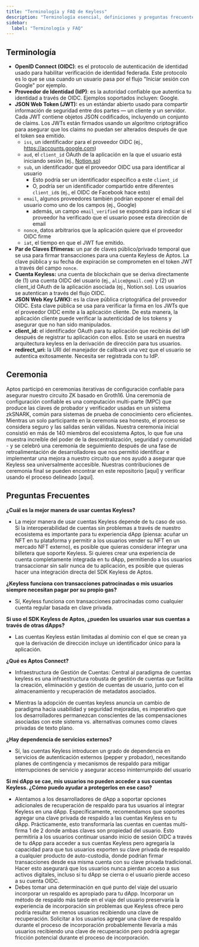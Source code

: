 ```yaml
---
title: "Terminología y FAQ de Keyless"
description: "Terminología esencial, definiciones y preguntas frecuentes sobre cuentas Keyless de Aptos e integración OIDC."
sidebar:
  label: "Terminología y FAQ"
---
```


## Terminología

- **OpenID Connect (OIDC)**: es el protocolo de autenticación de identidad usado para habilitar verificación de identidad federada. Este protocolo es lo que se usa cuando un usuario pasa por el flujo "Iniciar sesión con Google" por ejemplo.
- **Proveedor de Identidad (IdP)**: es la autoridad confiable que autentica tu identidad a través de OIDC. Ejemplos soportados incluyen: Google.
- **JSON Web Token (JWT):** es un estándar abierto usado para compartir información de seguridad entre dos partes — un cliente y un servidor. Cada JWT contiene objetos JSON codificados, incluyendo un conjunto de claims. Los JWTs están firmados usando un algoritmo criptográfico para asegurar que los claims no puedan ser alterados después de que el token sea emitido.
  - `iss`, un identificador para el proveedor OIDC (ej., https://accounts.google.com)
  - `aud`, el `client_id` OAuth de la aplicación en la que el usuario está iniciando sesión (ej., [Notion.so](https://notion.so))
  - `sub`, un identificador que el proveedor OIDC usa para identificar al usuario
    - Esto podría ser un identificador específico a este `client_id`
    - O, podría ser un identificador compartido entre diferentes `client_id`s (ej., el OIDC de Facebook hace esto)
  - `email`, algunos proveedores también podrían exponer el email del usuario como uno de los campos (ej., Google)
    - además, un campo `email_verified` se expondrá para indicar si el proveedor ha verificado que el usuario posee esta dirección de email
  - `nonce`, datos arbitrarios que la aplicación quiere que el proveedor OIDC firme
  - `iat`, el tiempo en que el JWT fue emitido.
- **Par de Claves Efímeras:** un par de claves público/privado temporal que se usa para firmar transacciones para una cuenta Keyless de Aptos. La clave pública y su fecha de expiración se comprometen en el token JWT a través del campo `nonce`.
- **Cuenta Keyless:** una cuenta de blockchain que se deriva directamente de (1) una cuenta OIDC del usuario (ej., `alice@gmail.com`) y (2) un client\_id OAuth de la aplicación asociada (ej., Notion.so). Los usuarios se autentican a través del flujo OIDC.
- **JSON Web Key (JWK):** es la clave pública criptográfica del proveedor OIDC. Esta clave pública se usa para verificar la firma en los JWTs que el proveedor OIDC emite a la aplicación cliente. De esta manera, la aplicación cliente puede verificar la autenticidad de los tokens y asegurar que no han sido manipulados.
- **client\_id:** el identificador OAuth para tu aplicación que recibirás del IdP después de registrar tu aplicación con ellos. Esto se usará en nuestra arquitectura keyless en la derivación de dirección para tus usuarios.
- **redirect\_uri:** la URI del manejador de callback una vez que el usuario se autentica exitosamente. Necesita ser registrada con tu IdP.

## Ceremonia

Aptos participó en ceremonias iterativas de configuración confiable para asegurar nuestro circuito ZK basado en Groth16. Una ceremonia de configuración confiable es una computación multi-parte (MPC) que produce las claves de probador y verificador usadas en un sistema zkSNARK, común para sistemas de prueba de conocimiento cero eficientes. Mientras un solo participante en la ceremonia sea honesto, el proceso se considera seguro y las salidas serán válidas. Nuestra ceremonia inicial consistió en más de 140 miembros del ecosistema Aptos, lo que fue una muestra increíble del poder de la descentralización, seguridad y comunidad - y se celebró una ceremonia de seguimiento después de una fase de retroalimentación de desarrolladores que nos permitió identificar e implementar una mejora a nuestro circuito que nos ayudó a asegurar que Keyless sea universalmente accesible. Nuestras contribuciones de ceremonia final se pueden encontrar en este repositorio \[aquí] y verificar usando el proceso delineado \[aquí].

## Preguntas Frecuentes

**¿Cuál es la mejor manera de usar cuentas Keyless?**

- La mejor manera de usar cuentas Keyless depende de tu caso de uso. Si la interoperabilidad de cuentas sin problemas a través de nuestro ecosistema es importante para tu experiencia dApp (piensa: acuñar un NFT en tu plataforma y permitir a los usuarios vender su NFT en un mercado NFT externo), es posible que quieras considerar integrar una billetera que soporte Keyless. Si quieres crear una experiencia de cuenta completamente integrada en tu dApp, permitiendo a los usuarios transaccionar sin salir nunca de tu aplicación, es posible que quieras hacer una integración directa del SDK Keyless de Aptos.

**¿Keyless funciona con transacciones patrocinadas o mis usuarios siempre necesitan pagar por su propio gas?**

- Sí, Keyless funciona con transacciones patrocinadas como cualquier cuenta regular basada en clave privada.

**Si uso el SDK Keyless de Aptos, ¿pueden los usuarios usar sus cuentas a través de otras dApps?**

- Las cuentas Keyless están limitadas al dominio con el que se crean ya que la derivación de dirección incluye un identificador único para la aplicación.

**¿Qué es Aptos Connect?**

- Infraestructura de Gestión de Cuentas: Central al paradigma de cuentas keyless es una infraestructura robusta de gestión de cuentas que facilita la creación, eliminación y gestión de cuentas de usuario, junto con el almacenamiento y recuperación de metadatos asociados.

- Mientras la adopción de cuentas keyless anuncia un cambio de paradigma hacia usabilidad y seguridad mejoradas, es imperativo que los desarrolladores permanezcan conscientes de las compensaciones asociadas con este sistema vs. alternativas comunes como claves privadas de texto plano.

**¿Hay dependencia de servicios externos?**

- Sí, las cuentas Keyless introducen un grado de dependencia en servicios de autenticación externos (pepper y probador), necesitando planes de contingencia y mecanismos de respaldo para mitigar interrupciones de servicio y asegurar acceso ininterrumpido del usuario

**Si mi dApp se cae, mis usuarios no pueden acceder a sus cuentas Keyless. ¿Cómo puedo ayudar a protegerlos en ese caso?**

- Alentamos a los desarrolladores de dApp a soportar opciones adicionales de recuperación de respaldo para tus usuarios al integrar Keyless en una dApp. Específicamente, recomendamos que soportes agregar una clave privada de respaldo a las cuentas Keyless en tu dApp. Prácticamente, esto transformaría las cuentas en cuentas multi-firma 1 de 2 donde ambas claves son propiedad del usuario. Esto permitiría a los usuarios continuar usando inicio de sesión OIDC a través de tu dApp para acceder a sus cuentas Keyless pero agregaría la capacidad para que tus usuarios exporten su clave privada de respaldo a cualquier producto de auto-custodia, donde podrían firmar transacciones desde esa misma cuenta con su clave privada tradicional. Hacer esto asegurará que los usuarios nunca pierdan acceso a sus activos digitales, incluso si tu dApp se cierra o el usuario pierde acceso a su cuenta OIDC.
- Debes tomar una determinación en qué punto del viaje del usuario incorporar un respaldo es apropiado para tu dApp. Incorporar un método de respaldo más tarde en el viaje del usuario preservaría la experiencia de incorporación sin problemas que Keyless ofrece pero podría resultar en menos usuarios recibiendo una clave de recuperación. Solicitar a los usuarios agregar una clave de respaldo durante el proceso de incorporación probablemente llevaría a más usuarios recibiendo una clave de recuperación pero podría agregar fricción potencial durante el proceso de incorporación.
